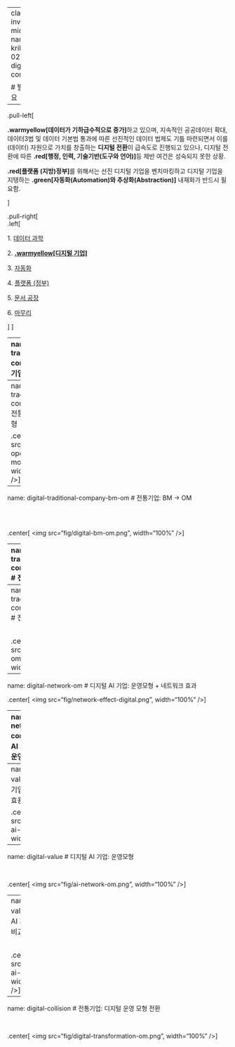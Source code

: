 
 
---
class: inverse, middle
name: krila-02-digital-company

# 발표 개요 

----

.pull-left[

**.warmyellow[데이터가 기하급수적으로 증가]**하고 있으며, 
지속적인 공공데이터 확대, 
데이터3법 및 데이터 기본법 통과에 따른 선진적인 데이터 법제도 기틀 마련되면서
이를 (데이터) 자원으로 가치를 창출하는 **디지털 전환**이 급속도로 진행되고 있으나,
디지털 전환에 따른 **.red[행정, 인력, 기술기반(도구와 언어)]**등 제반 여건은 성숙되지 못한 상황. 

**.red[플랫폼 (지방)정부]**를 위해서는 선진 디지털 기업을 벤치마킹하고
디지털 기업을 지탱하는 **.green[자동화(Automation)와 추상화(Abstraction)]** 
내재화가 반드시 필요함.

]
 
.pull-right[   
.left[

1\. [데이터 과학](#krila-01-data-science)

2\. **[.warmyellow[디지털 기업]](#krila-02-digital-company)**

3\. [자동화](#krila-03-automation)

4\. [플랫폼 (정부)](#krila-04-platform)

5\. [문서 공장](#krila-05-factory)

6\. [마무리](#krila-goodbye) 


]
] <!--end of right-column-->  


---
name: digital-traditional-company
# 전통기업: 사업 모형

.center[
<img src="fig/digital-business-model.png", width="67%" />
]

.footnote[

```r
library(rcrossref)
doi <- c('10.1111/radm.12489')
cat(unlist(rcrossref::cr_cn(dois = doi, format = "text", style = 'apa')))
```

]

---
name: digital-traditional-company-om
# 전통기업: 운영 모형

.center[
<img src="fig/digital-operating-model.png", width="87%" />
]

---
name: digital-traditional-company-bm-om
# 전통기업: BM &rarr; OM

<br>
<br>

.center[
<img src="fig/digital-bm-om.png", width="100%" />
]

---
name: digital-traditional-company-problem
# 전통기업: 문제점

<br>
<br>

.center[
<img src="fig/traditional-value-of-firm.png", width="100%" />
]

---
name: digital-traditional-company-problem
# 전통기업: 근본 원인

<br>

.center[
<img src="fig/traditional-om.png", width="100%" />
]

---
name: digital-network-om
# 디지털 AI 기업: 운영모형 + 네트워크 효과

.center[
<img src="fig/network-effect-digital.png", width="100%" />
]

---
name: digital-network-ai-company
# 디지털 AI 기업: AI 공장과 운영모형

<br>
<br>

.center[
<img src="fig/ai-factory-om.png", width="100%" />
]


---
name: digital-value
# 디지털 AI 기업: 가치(Value), 효용(Utility)

.center[
<img src="fig/network-ai-value.png", width="87%" />
]
 
---
name: digital-value
# 디지털 AI 기업: 운영모형

<br>

.center[
<img src="fig/ai-network-om.png", width="100%" />
]
 
 
---
name: digital-value
# 디지털 AI 기업: 운영모형 비교

<br>

.center[
<img src="fig/digital-ai-om.png", width="100%" />
]
 
---
name: digital-collision
# 전통기업: 디지털 운영 모형 전환

<br>

.center[
<img src="fig/digital-transformation-om.png", width="100%" />
]

